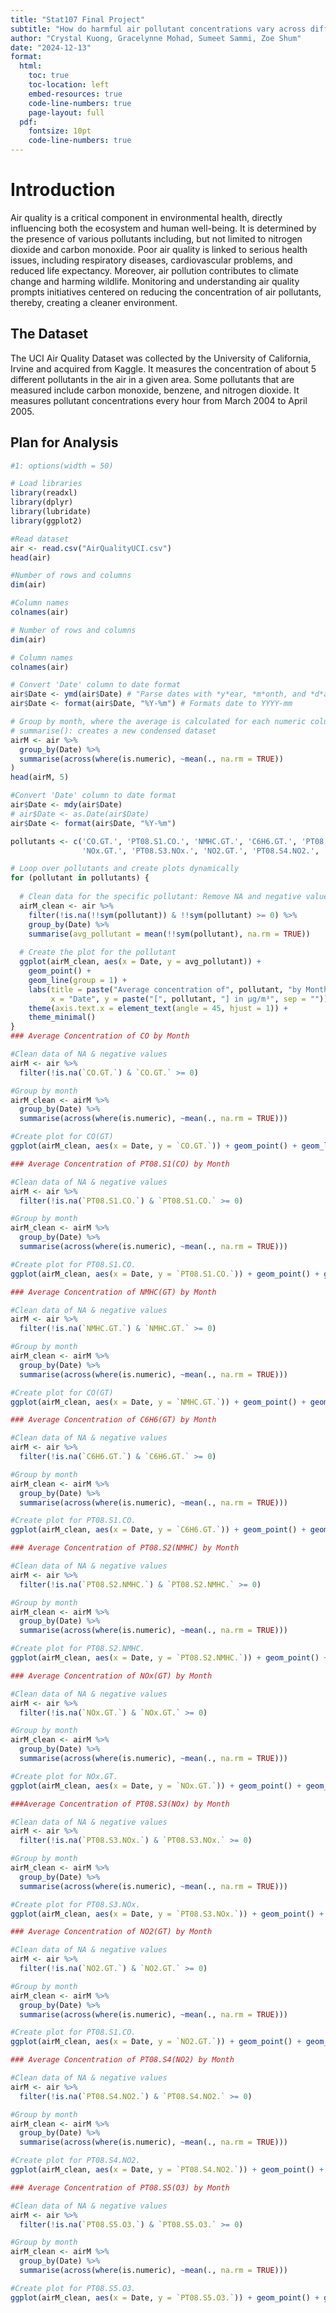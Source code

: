 ```yaml
---
title: "Stat107 Final Project"
subtitle: "How do harmful air pollutant concentrations vary across different months within a year?"
author: "Crystal Kuong, Gracelynne Mohad, Sumeet Sammi, Zoe Shum"
date: "2024-12-13"
format:
  html:
    toc: true
    toc-location: left
    embed-resources: true
    code-line-numbers: true
    page-layout: full
  pdf:
    fontsize: 10pt
    code-line-numbers: true
---
```


# Introduction

Air quality is a critical component in environmental health, directly influencing both the ecosystem and human well-being. It is determined by the presence of various pollutants including, but not limited to nitrogen dioxide and carbon monoxide. Poor air quality is linked to serious health issues, including respiratory diseases, cardiovascular problems, and reduced life expectancy. Moreover, air pollution contributes to climate change and harming wildlife. Monitoring and understanding air quality prompts initiatives centered on reducing the concentration of air pollutants, thereby, creating a cleaner environment.

## The Dataset

The UCI Air Quality Dataset was collected by the University of California, Irvine and acquired from Kaggle. It measures the concentration of about 5 different pollutants in the air in a given area. Some pollutants that are measured include carbon monoxide, benzene, and nitrogen dioxide. It measures pollutant concentrations every hour from March 2004 to April 2005.

## Plan for Analysis

```r
#1: options(width = 50)

# Load libraries
library(readxl)
library(dplyr)
library(lubridate)
library(ggplot2)

#Read dataset
air <- read.csv("AirQualityUCI.csv")
head(air)

#Number of rows and columns
dim(air)

#Column names
colnames(air)

# Number of rows and columns
dim(air)

# Column names
colnames(air)

# Convert 'Date' column to date format
air$Date <- ymd(air$Date) # "Parse dates with *y*ear, *m*onth, and *d*ay components"
air$Date <- format(air$Date, "%Y-%m") # Formats date to YYYY-mm 

# Group by month, where the average is calculated for each numeric column across all month groups, while removing all NA values
# summarise(): creates a new condensed dataset 
airM <- air %>%
  group_by(Date) %>%
  summarise(across(where(is.numeric), ~mean(., na.rm = TRUE))
)
head(airM, 5)

#Convert 'Date' column to date format
air$Date <- mdy(air$Date)
# air$Date <- as.Date(air$Date)
air$Date <- format(air$Date, "%Y-%m")

```

```r

pollutants <- c('CO.GT.', 'PT08.S1.CO.', 'NMHC.GT.', 'C6H6.GT.', 'PT08.S2.NMHC.',
                'NOx.GT.', 'PT08.S3.NOx.', 'NO2.GT.', 'PT08.S4.NO2.', 'PT08.S5.O3.')

# Loop over pollutants and create plots dynamically
for (pollutant in pollutants) {
  
  # Clean data for the specific pollutant: Remove NA and negative values
  airM_clean <- air %>%
    filter(!is.na(!!sym(pollutant)) & !!sym(pollutant) >= 0) %>%
    group_by(Date) %>% 
    summarise(avg_pollutant = mean(!!sym(pollutant), na.rm = TRUE))
  
  # Create the plot for the pollutant
  ggplot(airM_clean, aes(x = Date, y = avg_pollutant)) +
    geom_point() +
    geom_line(group = 1) +
    labs(title = paste("Average concentration of", pollutant, "by Month"),
         x = "Date", y = paste("[", pollutant, "] in µg/m³", sep = "")) +
    theme(axis.text.x = element_text(angle = 45, hjust = 1)) +
    theme_minimal()
}
### Average Concentration of CO by Month

#Clean data of NA & negative values
airM <- air %>%
  filter(!is.na(`CO.GT.`) & `CO.GT.` >= 0)

#Group by month
airM_clean <- airM %>% 
  group_by(Date) %>% 
  summarise(across(where(is.numeric), ~mean(., na.rm = TRUE)))

#Create plot for CO(GT)
ggplot(airM_clean, aes(x = Date, y = `CO.GT.`)) + geom_point() + geom_line(group = 1) + labs(title = "Average concentration of CO by Month", x = "Date", y = "[CO] in µg/m³") + theme(axis.text.x = element_text(angle = 45, hjust = 1))

### Average Concentration of PT08.S1(CO) by Month

#Clean data of NA & negative values
airM <- air %>%
  filter(!is.na(`PT08.S1.CO.`) & `PT08.S1.CO.` >= 0)

#Group by month
airM_clean <- airM %>% 
  group_by(Date) %>% 
  summarise(across(where(is.numeric), ~mean(., na.rm = TRUE)))

#Create plot for PT08.S1.CO.
ggplot(airM_clean, aes(x = Date, y = `PT08.S1.CO.`)) + geom_point() + geom_line(group = 1) + labs(title = "Average concentration of PT08.S1.CO. by Month", x = "Date", y = "PT08.S1(CO)") + theme(axis.text.x = element_text(angle = 45, hjust = 1))

### Average Concentration of NMHC(GT) by Month

#Clean data of NA & negative values
airM <- air %>%
  filter(!is.na(`NMHC.GT.`) & `NMHC.GT.` >= 0)

#Group by month
airM_clean <- airM %>% 
  group_by(Date) %>% 
  summarise(across(where(is.numeric), ~mean(., na.rm = TRUE)))

#Create plot for CO(GT)
ggplot(airM_clean, aes(x = Date, y = `NMHC.GT.`)) + geom_point() + geom_line(group = 1) + labs(title = "Average concentration of NMHC.GT. by Month", x = "Date", y = "[NMHC] in µg/m³") + theme(axis.text.x = element_text(angle = 45, hjust = 1))

### Average Concentration of C6H6(GT) by Month

#Clean data of NA & negative values
airM <- air %>%
  filter(!is.na(`C6H6.GT.`) & `C6H6.GT.` >= 0)

#Group by month
airM_clean <- airM %>% 
  group_by(Date) %>% 
  summarise(across(where(is.numeric), ~mean(., na.rm = TRUE)))

#Create plot for PT08.S1.CO.
ggplot(airM_clean, aes(x = Date, y = `C6H6.GT.`)) + geom_point() + geom_line(group = 1) + labs(title = "Average concentration of C6H6.GT. by Month", x = "Date", y = "[C6H6] in µg/m³") + theme(axis.text.x = element_text(angle = 45, hjust = 1))

### Average Concentration of PT08.S2(NMHC) by Month

#Clean data of NA & negative values
airM <- air %>%
  filter(!is.na(`PT08.S2.NMHC.`) & `PT08.S2.NMHC.` >= 0)

#Group by month
airM_clean <- airM %>% 
  group_by(Date) %>% 
  summarise(across(where(is.numeric), ~mean(., na.rm = TRUE)))

#Create plot for PT08.S2.NMHC.
ggplot(airM_clean, aes(x = Date, y = `PT08.S2.NMHC.`)) + geom_point() + geom_line(group = 1) + labs(title = "Average concentration of PT08.S2.NMHC. by Month", x = "Date", y = "PT08.S2(NMHC)") + theme(axis.text.x = element_text(angle = 45, hjust = 1))

### Average Concentration of NOx(GT) by Month

#Clean data of NA & negative values
airM <- air %>%
  filter(!is.na(`NOx.GT.`) & `NOx.GT.` >= 0)

#Group by month
airM_clean <- airM %>% 
  group_by(Date) %>% 
  summarise(across(where(is.numeric), ~mean(., na.rm = TRUE)))

#Create plot for NOx.GT.
ggplot(airM_clean, aes(x = Date, y = `NOx.GT.`)) + geom_point() + geom_line(group = 1) + labs(title = "Average concentration of NOx.GT. by Month", x = "Date", y = "[NOx] in µg/m³") + theme(axis.text.x = element_text(angle = 45, hjust = 1))

###Average Concentration of PT08.S3(NOx) by Month

#Clean data of NA & negative values
airM <- air %>%
  filter(!is.na(`PT08.S3.NOx.`) & `PT08.S3.NOx.` >= 0)

#Group by month
airM_clean <- airM %>% 
  group_by(Date) %>% 
  summarise(across(where(is.numeric), ~mean(., na.rm = TRUE)))

#Create plot for PT08.S3.NOx.
ggplot(airM_clean, aes(x = Date, y = `PT08.S3.NOx.`)) + geom_point() + geom_line(group = 1) + labs(title = "Average concentration of PT08.S3.NOx. by Month", x = "Date", y = "PT08.S3.NOx.") + theme(axis.text.x = element_text(angle = 45, hjust = 1))

### Average Concentration of NO2(GT) by Month

#Clean data of NA & negative values
airM <- air %>%
  filter(!is.na(`NO2.GT.`) & `NO2.GT.` >= 0)

#Group by month
airM_clean <- airM %>% 
  group_by(Date) %>% 
  summarise(across(where(is.numeric), ~mean(., na.rm = TRUE)))

#Create plot for PT08.S1.CO.
ggplot(airM_clean, aes(x = Date, y = `NO2.GT.`)) + geom_point() + geom_line(group = 1) + labs(title = "Average concentration of NO2.GT. by Month", x = "Date", y = "[NO2] in µg/m³") + theme(axis.text.x = element_text(angle = 45, hjust = 1))

### Average Concentration of PT08.S4(NO2) by Month

#Clean data of NA & negative values
airM <- air %>%
  filter(!is.na(`PT08.S4.NO2.`) & `PT08.S4.NO2.` >= 0)

#Group by month
airM_clean <- airM %>% 
  group_by(Date) %>% 
  summarise(across(where(is.numeric), ~mean(., na.rm = TRUE)))

#Create plot for PT08.S4.NO2.
ggplot(airM_clean, aes(x = Date, y = `PT08.S4.NO2.`)) + geom_point() + geom_line(group = 1) + labs(title = "Average concentration of PT08.S4.NO2. by Month", x = "Date", y = "PT08.S4.NO2.") + theme(axis.text.x = element_text(angle = 45, hjust = 1))

### Average Concentration of PT08.S5(O3) by Month

#Clean data of NA & negative values
airM <- air %>%
  filter(!is.na(`PT08.S5.O3.`) & `PT08.S5.O3.` >= 0)

#Group by month
airM_clean <- airM %>% 
  group_by(Date) %>% 
  summarise(across(where(is.numeric), ~mean(., na.rm = TRUE)))

#Create plot for PT08.S5.O3.
ggplot(airM_clean, aes(x = Date, y = `PT08.S5.O3.`)) + geom_point() + geom_line(group = 1) + labs(title = "Average concentration of PT08.S5.O3. by Month", x = "Date", y = "PT08.S5.O3.") + theme(axis.text.x = element_text(angle = 45, hjust = 1))
```
